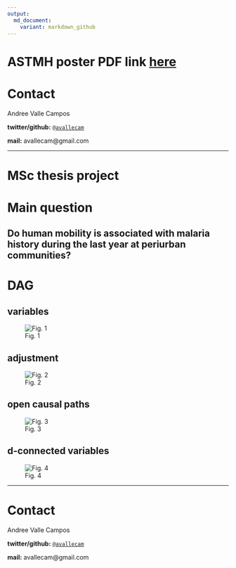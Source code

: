 ```yaml
---
output:
  md_document:
    variant: markdown_github
---
```


# ASTMH poster PDF link [here](https://github.com/avallecam/movmal/blob/master/poster/astmh_poster-ValleAA-20191118.pdf)

# Contact

Andree Valle Campos

__twitter/github:__ [`@avallecam`](https://twitter.com/avallecam)

__mail:__ avallecam@gmail.com

--------------

# MSc thesis project

# Main question

## Do human mobility is associated with malaria history during the last year at periurban communities?

# DAG

## variables

![Fig. 1](figure/01-mcie_dag.png)

## adjustment

![Fig. 2](figure/02-mcie_dag-adjusted.png)

## open causal paths

![Fig. 3](figure/03-mcie_dag-paths.png)

## d-connected variables

![Fig. 4](figure/04-mcie_dag-dconnected_variables.png)

----------

# Contact

Andree Valle Campos

__twitter/github:__ [`@avallecam`](https://twitter.com/avallecam)

__mail:__ avallecam@gmail.com
